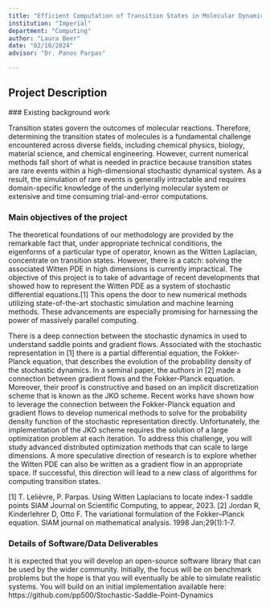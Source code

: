 ```yaml
---
title: "Efficient Computation of Transition States in Molecular Dynamics"
institution: "Imperial"
department: "Computing"
author: "Laura Beer"
date: "02/10/2024"
advisor: "Dr. Panos Parpas"

---
```

## Project Description

 ### Existing background work

Transition states govern the outcomes of molecular reactions. Therefore, determining the transition states of molecules is a fundamental challenge encountered across diverse fields, including chemical physics, biology, material science, and chemical engineering. However, current numerical methods fall short of what is needed in practice because transition states are rare events within a high-dimensional stochastic dynamical system. As a result, the simulation of rare events is generally intractable and requires domain-specific knowledge of the underlying molecular system or extensive and time consuming trial-and-error computations.

### Main objectives of the project

The theoretical foundations of our methodology are provided by the remarkable fact that, under appropriate technical conditions, the eigenforms of a particular type of operator, known as the Witten Laplacian, concentrate on transition states. However, there is a catch: solving the associated Witten PDE in high dimensions is currently impractical. The objective of this project is to take of advantage of recent developments that showed how to represent the Witten PDE as a system of stochastic differential equations.[1] This opens the door to new numerical methods utilizing state-of-the-art stochastic simulation and machine learning methods. These advancements are especially promising for harnessing the power of massively parallel computing.

There is a deep connection between the stochastic dynamics in used to understand saddle points and gradient flows. Associated with the stochastic representation in [1] there is a partial differential equation, the Fokker-Planck equation, that describes the evolution of the probability density of the stochastic dynamics. In a seminal paper, the authors in [2] made a connection between gradient flows and the Fokker-Planck equation. Moreover, their proof is constructive and based on an implicit discretization scheme that is known as the JKO scheme. 
Recent works have shown how to leverage the connection between the Fokker-Planck equation and gradient flows to develop numerical methods to solve for the probability density function of the stochastic representation directly. Unfortunately, the implementation of the JKO scheme requires the solution of a large optimization problem at each iteration. To address this challenge, you will study advanced distributed optimization methods that can scale to large dimensions. A more speculative direction of research is to explore whether the Witten PDE can also be written as a gradient flow in an appropriate space. If successful, this direction will lead to a new class of algorithms for computing transition states.

[1] T. Lelièvre, P. Parpas. Using Witten Laplacians to locate index-1 saddle points SIAM 
Journal on Scientific Computing, to appear, 2023.
[2] Jordan R, Kinderlehrer D, Otto F. The variational formulation of the Fokker--Planck equation. SIAM journal on mathematical analysis. 1998 Jan;29(1):1-7.

### Details of Software/Data Deliverables

It is expected that you will develop an open-source software library that can be used by the wider community. Initially, the focus will be on benchmark problems but the hope is that you will eventually be able to simulate realistic systems. You will build on an initial implementation available here: https://github.com/pp500/Stochastic-Saddle-Point-Dynamics